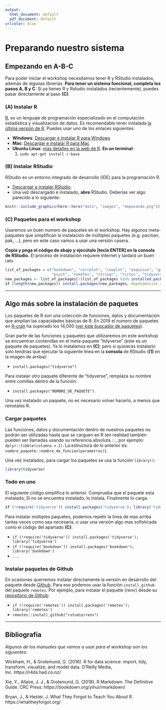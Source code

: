 ```yaml
---
output:
  html_document: default
  pdf_document: default
urlcolor: blue
---
```

# Preparando nuestro sistema {#preparando-sistema -}

## Empezando en A-B-C

Para poder iniciar el workshop necesitamos tener R y RStudio instalados, además de algunas librerías. **Para tener un sistema funcional, completa los pasos A, B y C**. Si ya tienes R y Rstudio instalados (recientemente), puedes pasar directamente al paso **(C)**.  



### **(A)** Instalar R  {-}

[R](https://www.r-project.org/), es un lenguaje de programación especializado en el computación estadística y visualización de datos. Es recomendable tener instalada [la última versión de R](http://dirichlet.mat.puc.cl/). Puedes usar uno de los enlaces siguientes:  

* **Windows**: [Descargar e instalar R para Windows](https://cran.r-project.org/bin/windows/base/)
* **Mac**: [Descargar e instalar R para Mac](https://cran.r-project.org/bin/macosx/)
* **Ubuntu Linux**: [más detalles en la web de R](https://cran.r-project.org/bin/linux/debian/). **En un terminal**:
    1. `sudo apt-get install r-base`


### **(B)** Instalar RStudio  {-}

RStudio es un entorno integrado de desarrollo (IDE) para la programación R. 

* [Descargar e instalar RStudio](http://www.rstudio.com/download).
* Una vez descargado e instalado, **abre** RStudio. Deberías ver algo parecido a lo siguiente:

```r
knitr::include_graphics(here::here("data", "images", "empezando.png"))
```
<!-- ![](`r here::here("data", "empezando.png")`)   -->


### **(C)** Paquetes para el workshop  {-}

Usaremos un buen numero de paquetes en el workshop. Hay algunos meta-paquetes que simplifican la instalación de múltiples paquetes (e.g. pacman, pak, ...), pero en este caso vamos a usar una versión casera.    

**Copia y pega el código de abajo y ejecútalo [tecla ENTER] en la consola de RStudio.** El proceso de instalación requiere Internet y tardará un buen rato.  

```r

list_of_packages = c("bookdown", "corrplot", "cowplot", "esquisse", "gapminder", "ggpubr", "ggridges", "ggthemes", "hrbrthemes", "janitor", "knitr", "plotly",  
                     "psych", "remotes", "stringr", "tictoc", "tidyverse", "usethis", "yarrr")  
new_packages <- list_of_packages[!(list_of_packages %in% installed.packages()[,"Package"])]
if (length(new_packages)) install.packages(new_packages, dependencies = TRUE)  

```


---  

## Algo más sobre la instalación de paquetes  

Los paquetes de R son una colección de funciones, datos y documentación que amplían las capacidades básicas de R. En 2019 el numero de paquetes en [R-cran](https://cran.r-project.org/web/packages/index.html) ha superado los 14,000 ([ver este buscador de paquetes](https://mran.microsoft.com/packages)).  

Gran parte de las funciones y paquetes que utilizaremos en este workshop se encuentran contenidas en el meta-paquete "tidyverse" (este es un paquete de paquetes). Ya lo instalamos en **(C)**, pero si quisieras instalarlo solo tendrías que ejecutar la siguiente linea en la **consola** de RStudio (**(1)** en la imagen de arriba):  

+ `install.packages("tidyverse")`  

Para instalar otro paquete diferente de "tidyverse", remplaza su nombre entre comillas dentro de la función:  

+ `install.packages("NOMBRE_DE_PAQUETE")`.  

Una vez instalado un paquete, no es necesario volver hacerlo, a menos que reinstales R.  


### Cargar paquetes

Las funciones, datos y documentación dentro de nuestros paquetes no podrán ser utilizadas hasta que se carguen en R (en realidad también pueden ser llamadas usando su referencia absoluta `::`, por ejemplo: `dplyr::tibble(columna = 1)`. La estructura de lo anterior es: `nombre_paquete::nombre_de_funcion(parametros)`).  


Una vez instalados, para cargar los paquetes se usa la función `library()`:  

```r

library(tidyverse)  

```  


### Todo en uno  
El siguiente código simplifica lo anterior. Comprueba que el paquete esta instalado; Si no se encuentra instalado, lo instala. Finalmente lo carga.  

```r

if (!require('tidyverse')) install.packages('tidyverse'); library('tidyverse')  

```  


Para instalar múltiples paquetes, podemos repetir la linea de mas arriba tantas veces como sea necesaria, o usar una versión algo mas sofisticada como el código del apartado **(C)**:  

+ `if (!require('tidyverse')) install.packages('tidyverse'); library('tidyverse')`  
+ `if (!require('bookdown')) install.packages('bookdown'); library('bookdown')`  
+ `...`  


### Instalar paquetes de Github  

En ocasiones querremos instalar directamente la versión en desarrollo del paquete desde [Github](https://github.com/). Para eso podemos usar la función `install_github` del paquete `remotes`. Por ejemplo, para instalar el paquete {renv} desde su [repositorio de Github](https://github.com/rstudio/renv):  

+ `if (!require('remotes')) install.packages('remotes'); library('remotes')`  
+ `remotes::install_github("rstudio/renv")`  


---  



## Bibliografía {.bibliografia -}

*Algunos de los manuales que vamos a usar para el workshop son los siguientes:*  



Wickham, H., & Grolemund, G. (2016). R for data science: import, tidy, transform, visualize, and model data. O'Reilly Media, Inc. https://r4ds.had.co.nz/

Xie, Y., Allaire, J. J., & Grolemund, G. (2018). R Markdown: The Definitive Guide. CRC Press. https://bookdown.org/yihui/rmarkdown/

Bryan, J., & Hester, J. What They Forgot to Teach You About R. https://whattheyforgot.org/  

